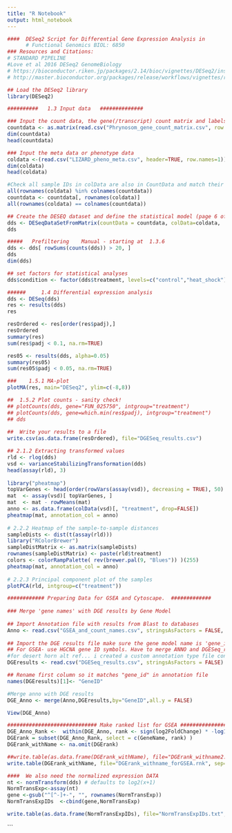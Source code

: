 ```yaml
---
title: "R Notebook"
output: html_notebook
---
```


```r
####  DESeq2 Script for Differential Gene Expression Analysis in 
      # Functional Genomics BIOL: 6850
### Resources and Citations:
# STANDARD PIPELINE
#Love et al 2016 DESeq2 GenomeBiology
# https://bioconductor.riken.jp/packages/2.14/bioc/vignettes/DESeq2/inst/doc/DESeq2.pdf
# http://master.bioconductor.org/packages/release/workflows/vignettes/rnaseqGene/inst/doc/rnaseqGene.html

## Load the DESeq2 library 
library(DESeq2)

##########   1.3 Input data   ##############

### Input the count data, the gene(/transcript) count matrix and labels
countdata <- as.matrix(read.csv("Phrynosom_gene_count_matrix.csv", row.names="gene_id"))
dim(countdata)
head(countdata)

### Input the meta data or phenotype data
coldata <-(read.csv("LIZARD_pheno_meta.csv", header=TRUE, row.names=1))
dim(coldata)
head(coldata)

#Check all sample IDs in colData are also in CountData and match their orders
all(rownames(coldata) %in% colnames(countdata))
countdata <- countdata[, rownames(coldata)]
all(rownames(coldata) == colnames(countdata))

## Create the DESEQ dataset and define the statistical model (page 6 of the manual)
dds <- DESeqDataSetFromMatrix(countData = countdata, colData=coldata,  design = ~treatment)
dds

#####   Prefiltering    Manual - starting at  1.3.6 
dds <- dds[ rowSums(counts(dds)) > 20, ]
dds
dim(dds)

## set factors for statistical analyses
dds$condition <- factor(dds$treatment, levels=c("control","heat_shock"))

######     1.4 Differential expression analysis
dds <- DESeq(dds)
res <- results(dds)
res

resOrdered <- res[order(res$padj),]
resOrdered
summary(res)
sum(res$padj < 0.1, na.rm=TRUE)

res05 <- results(dds, alpha=0.05)
summary(res05)
sum(res05$padj < 0.05, na.rm=TRUE)

###    1.5.1 MA-plot
plotMA(res, main="DESeq2", ylim=c(-8,8))

##  1.5.2 Plot counts - sanity check!
## plotCounts(dds, gene="FUN_025750", intgroup="treatment")
## plotCounts(dds, gene=which.min(res$padj), intgroup="treatment")
## dds
  
##  Write your results to a file 
write.csv(as.data.frame(resOrdered), file="DGESeq_results.csv")  
```


```r
## 2.1.2 Extracting transformed values
rld <- rlog(dds)
vsd <- varianceStabilizingTransformation(dds)
head(assay(rld), 3)
  
library("pheatmap")
topVarGenes <- head(order(rowVars(assay(vsd)), decreasing = TRUE), 50)
mat  <- assay(vsd)[ topVarGenes, ]
mat  <- mat - rowMeans(mat)
anno <- as.data.frame(colData(vsd)[, "treatment", drop=FALSE])
pheatmap(mat, annotation_col = anno)
  
# 2.2.2 Heatmap of the sample-to-sample distances
sampleDists <- dist(t(assay(rld)))
library("RColorBrewer")
sampleDistMatrix <- as.matrix(sampleDists)
rownames(sampleDistMatrix) <- paste(rld$treatment)
colors <- colorRampPalette( rev(brewer.pal(9, "Blues")) )(255)
pheatmap(mat, annotation_col = anno)
  
# 2.2.3 Principal component plot of the samples
plotPCA(rld, intgroup=c("treatment"))

```




```r
############ Preparing Data for GSEA and Cytoscape.  #############
  
### Merge 'gene names' with DGE results by Gene Model
  
## Import Annotation file with results from Blast to databases
Anno <- read.csv("GSEA_and_count_names.csv", stringsAsFactors = FALSE, na.strings=c(""))
  
## Import the DGE results file make sure the gene model name is 'gene_id' to match annotation file
## For GSEA- use HGCNA gene ID symbols. Have to merge ANNO and DGESeq_results by gene ID. Must merge on ID type used in gene matrix file. (FUN ID’s here). Rename ID column in DGEresults to be the same as annotation file with the same ID type (FUN ID here). Then this will merge annotation data and DGEresults .csv. It will merge all columns and be in a temp dataframe called DGE_Anno_Rank. Next you will only save the HGCNA containing row (look at name in file)(GeneID here) and the “rank” column. 
#for desert horn alt ref... i created a custom annotation type file containing GeneID and GeneName from BLAST results to identify HGCN symbols.
DGEresults <- read.csv("DGESeq_results.csv", stringsAsFactors = FALSE)

## Rename first column so it matches "gene_id" in annotation file
names(DGEresults)[1]<- "GeneID" 

#Merge anno with DGE results
DGE_Anno <- merge(Anno,DGEresults,by="GeneID",all.y = FALSE)

```

```r
View(DGE_Anno)
```


```r
############################# Make ranked list for GSEA ####################
DGE_Anno_Rank <-  within(DGE_Anno, rank <- sign(log2FoldChange) * -log10(pvalue))
DGErank = subset(DGE_Anno_Rank, select = c(GeneName, rank) )
DGErank_withName <- na.omit(DGErank)

##write.table(as.data.frame(DGErank_withName), file="DGErank_withname2.txt", row.names=FALSE)
write.table(DGErank_withName, file="DGErank_withname_forGSEA.rnk", sep="\t", row.names=FALSE, quote=FALSE)

####  We also need the normalized expression DATA
nt <- normTransform(dds) # defaults to log2(x+1)
NormTransExp<-assay(nt)
gene <-gsub("^[^-]+-", "", rownames(NormTransExp))
NormTransExpIDs  <-cbind(gene,NormTransExp)

write.table(as.data.frame(NormTransExpIDs), file="NormTransExpIDs.txt", row.names=FALSE)
```

```


